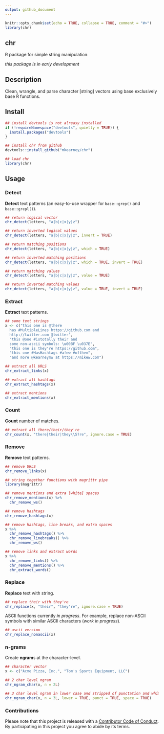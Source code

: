 ```yaml
---
output: github_document
---
```


```r
knitr::opts_chunk$set(echo = TRUE, collapse = TRUE, comment = "#>")
library(chr)
```


## chr

R package for simple string manipulation

*this package is in early development*

## Description

Clean, wrangle, and parse character [string] vectors using base exclusively base
R functions.

## Install

```r
## install devtools is not alreasy installed
if (!requireNamespace("devtools", quietly = TRUE)) {
  install.packages("devtools")
}

## install chr from github
devtools::install_github("mkearney/chr")

## load chr
library(chr)
```

## Usage

### Detect

**Detect** text patterns (an easy-to-use wrapper for `base::grep()` and `base::grepl()`).

```r
## return logical vector
chr_detect(letters, "a|b|c|x|y|z")

## return inverted logical values
chr_detect(letters, "a|b|c|x|y|z", invert = TRUE)

## return matching positions
chr_detect(letters, "a|b|c|x|y|z", which = TRUE)

## return inverted matching positions
chr_detect(letters, "a|b|c|x|y|z", which = TRUE, invert = TRUE)

## return matching values
chr_detect(letters, "a|b|c|x|y|z", value = TRUE)

## return inverted matching values
chr_detect(letters, "a|b|c|x|y|z", value = TRUE, invert = TRUE)
```

### Extract

**Extract** text patterns.

```r
## some text strings
x <- c("this one is @there
  has #MultipleLines https://github.com and 
  http://twitter.com @twitter",
  "this @one #istotally their and 
  some non-ascii symbols: \u00BF \u037E", 
  "this one is they're https://github.com", 
  "this one #HasHashtags #afew #ofthem", 
  "and more @kearneymw at https://mikew.com")

## extract all URLS
chr_extract_links(x)

## extract all hashtags
chr_extract_hashtags(x)

## extract mentions
chr_extract_mentions(x)
```

### Count

**Count** number of matches.

```r
## extract all there/their/they're
chr_count(x, "there|their|they\\S?re", ignore.case = TRUE)
```

### Remove

**Remove** text patterns.

```r
## remove URLS
chr_remove_links(x)

## string together functions with magrittr pipe
library(magrittr)

## remove mentions and extra [white] spaces
chr_remove_mentions(x) %>%
  chr_remove_ws()

## remove hashtags
chr_remove_hashtags(x)

## remove hashtags, line breaks, and extra spaces
x %>%
  chr_remove_hashtags() %>%
  chr_remove_linebreaks() %>%
  chr_remove_ws()

## remove links and extract words
x %>%
  chr_remove_links() %>%
  chr_remove_mentions() %>%
  chr_extract_words()
```

### Replace

**Replace** text with string.

```r
## replace their with they're
chr_replace(x, "their", "they're", ignore.case = TRUE)
```

ASCII functions currently *in progress*. For example, replace non-ASCII symbols
with similar ASCII characters (*work in progress*).

```r
## ascii version
chr_replace_nonascii(x)
```


### n-grams

Create **ngram**s at the character-level.

```r
## character vector
x <- c("Acme Pizza, Inc.", "Tom's Sports Equipment, LLC")

## 2 char level ngram
chr_ngram_char(x, n = 2L)

## 3 char level ngram in lower case and stripped of punctation and white space
chr_ngram_char(x, n = 3L, lower = TRUE, punct = TRUE, space = TRUE)
```

### Contributions

Please note that this project is released with a [Contributor Code of Conduct](CODE_OF_CONDUCT.md). By participating in this project you agree to abide by its terms.
